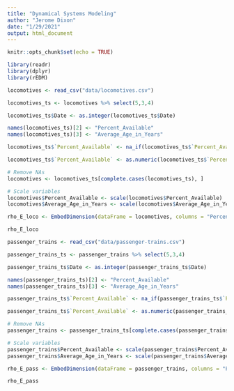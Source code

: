 ```yaml
---
title: "Dynamical Systems Modeling"
author: "Jerome Dixon"
date: "1/29/2021"
output: html_document
---
```


```r
knitr::opts_chunk$set(echo = TRUE)

library(readr)
library(dplyr)
library(rEDM)

```


```r

locomotives <- read_csv("data/locomotives.csv")

locomotives_ts <- locomotives %>% select(5,3,4)

locomotives_ts$Date <- as.integer(locomotives_ts$Date)

names(locomotives_ts)[2] <- "Percent_Available"
names(locomotives_ts)[3] <- "Average_Age_in_Years"

locomotives_ts$`Percent_Available` <- na_if(locomotives_ts$`Percent_Available`, "U")

locomotives_ts$`Percent_Available` <- as.numeric(locomotives_ts$`Percent_Available`)

# Remove NAs
locomotives <- locomotives_ts[complete.cases(locomotives_ts), ]

# Scale variables
locomotives$Percent_Available <- scale(locomotives$Percent_Available)
locomotives$Average_Age_in_Years <- scale(locomotives$Average_Age_in_Years)

```


```r

rho_E_loco <- EmbedDimension(dataFrame = locomotives, columns = "Percent_Available", target = "Percent_Available", lib = "1 27", pred = "1 27", showPlot = TRUE)

rho_E_loco

```


```r


passenger_trains <- read_csv("data/passenger-trains.csv")

passenger_trains_ts <- passenger_trains %>% select(5,3,4)

passenger_trains_ts$Date <- as.integer(passenger_trains_ts$Date)

names(passenger_trains_ts)[2] <- "Percent_Available"
names(passenger_trains_ts)[3] <- "Average_Age_in_Years"

passenger_trains_ts$`Percent_Available` <- na_if(passenger_trains_ts$`Percent_Available`, "U")

passenger_trains_ts$`Percent_Available` <- as.numeric(passenger_trains_ts$`Percent_Available`)

# Remove NAs
passenger_trains <- passenger_trains_ts[complete.cases(passenger_trains_ts), ]

# Scale variables
passenger_trains$Percent_Available <- scale(passenger_trains$Percent_Available)
passenger_trains$Average_Age_in_Years <- scale(passenger_trains$Average_Age_in_Years)


```


```r


rho_E_pass <- EmbedDimension(dataFrame = passenger_trains, columns = "Percent_Available", target = "Percent_Available", lib = "1 27", pred = "1 27", showPlot = TRUE)

rho_E_pass


```
